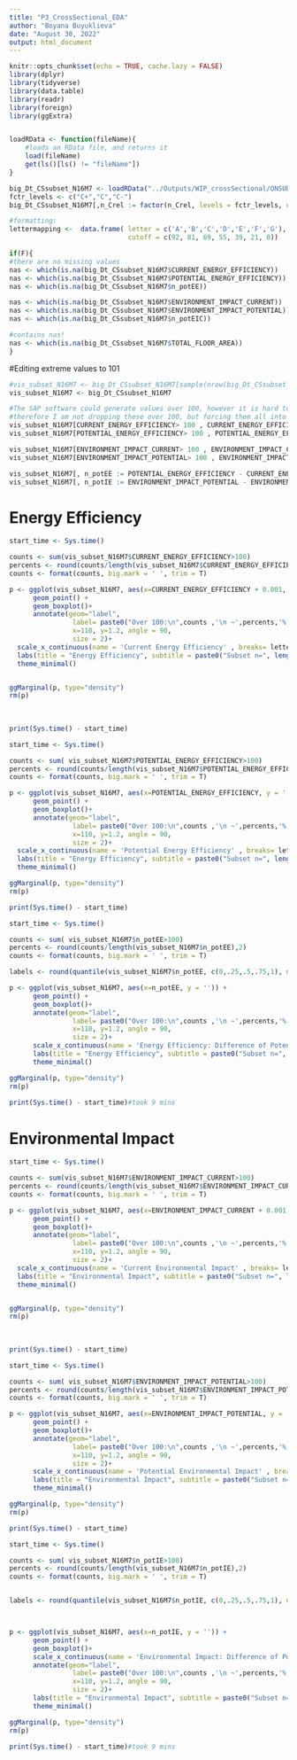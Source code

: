 ```yaml
---
title: "P3_CrossSectional_EDA"
author: "Boyana Buyuklieva"
date: "August 30, 2022"
output: html_document
---
```


```r
knitr::opts_chunk$set(echo = TRUE, cache.lazy = FALSE)
library(dplyr)
library(tidyverse)
library(data.table)
library(readr)
library(foreign)
library(ggExtra)


loadRData <- function(fileName){
    #loads an RData file, and returns it
    load(fileName)
    get(ls()[ls() != "fileName"])
}

big_Dt_CSsubset_N16M7 <- loadRData("../Outputs/WIP_crossSectional/ONSUD_crossSectional_subset_N16744771.RData")
fctr_levels <- c("C+","C","C-")
big_Dt_CSsubset_N16M7[,n_Crel := factor(n_Crel, levels = fctr_levels, ordered = T)]

#formatting:
lettermapping <-  data.frame( letter = c('A','B','C','D','E','F','G'), 
                              cutoff = c(92, 81, 69, 55, 39, 21, 0))
```

```r
if(F){
#there are no missing values 
nas <- which(is.na(big_Dt_CSsubset_N16M7$CURRENT_ENERGY_EFFICIENCY))
nas <- which(is.na(big_Dt_CSsubset_N16M7$POTENTIAL_ENERGY_EFFICIENCY))
nas <- which(is.na(big_Dt_CSsubset_N16M7$n_potEE))

nas <- which(is.na(big_Dt_CSsubset_N16M7$ENVIRONMENT_IMPACT_CURRENT))
nas <- which(is.na(big_Dt_CSsubset_N16M7$ENVIRONMENT_IMPACT_POTENTIAL))
nas <- which(is.na(big_Dt_CSsubset_N16M7$n_potEIC)) 

#contains nas!
nas <- which(is.na(big_Dt_CSsubset_N16M7$TOTAL_FLOOR_AREA)) 
}
```


#Editing extreme values to 101
```r
#vis_subset_N16M7 <- big_Dt_CSsubset_N16M7[sample(nrow(big_Dt_CSsubset_N16M7), 2000, replace = F ), ]
vis_subset_N16M7 <- big_Dt_CSsubset_N16M7

#The SAP software could generate values over 100, however it is hard to tell which entries are real and which may be errors.
#therefore I am not dropping these over 100, but forcing them all into one group by assigning them to 101. 
vis_subset_N16M7[CURRENT_ENERGY_EFFICIENCY> 100 , CURRENT_ENERGY_EFFICIENCY := 101]
vis_subset_N16M7[POTENTIAL_ENERGY_EFFICIENCY> 100 , POTENTIAL_ENERGY_EFFICIENCY := 101]

vis_subset_N16M7[ENVIRONMENT_IMPACT_CURRENT> 100 , ENVIRONMENT_IMPACT_CURRENT := 101]
vis_subset_N16M7[ENVIRONMENT_IMPACT_POTENTIAL> 100 , ENVIRONMENT_IMPACT_POTENTIAL := 101]

vis_subset_N16M7[, n_potEE := POTENTIAL_ENERGY_EFFICIENCY - CURRENT_ENERGY_EFFICIENCY]
vis_subset_N16M7[, n_potIE := ENVIRONMENT_IMPACT_POTENTIAL - ENVIRONMENT_IMPACT_CURRENT]
```

# Energy Efficiency
```r
start_time <- Sys.time()

counts <- sum(vis_subset_N16M7$CURRENT_ENERGY_EFFICIENCY>100)
percents <- round(counts/length(vis_subset_N16M7$CURRENT_ENERGY_EFFICIENCY),2)
counts <- format(counts, big.mark = ' ', trim = T)

p <- ggplot(vis_subset_N16M7, aes(x=CURRENT_ENERGY_EFFICIENCY + 0.001, y = '')) +
      geom_point() +
      geom_boxplot()+
      annotate(geom="label", 
                label= paste0("Over 100:\n",counts ,'\n ~',percents,'%'),
                x=110, y=1.2, angle = 90,
                size = 2)+
  scale_x_continuous(name = 'Current Energy Efficiency' , breaks= lettermapping$cutoff)+
  labs(title = "Energy Efficiency", subtitle = paste0("Subset n=", lengths(vis_subset_N16M7)[1]))+
  theme_minimal()


ggMarginal(p, type="density") 
rm(p)
 
 
 
print(Sys.time() - start_time)
```

```r
start_time <- Sys.time()

counts <- sum( vis_subset_N16M7$POTENTIAL_ENERGY_EFFICIENCY>100)
percents <- round(counts/length(vis_subset_N16M7$POTENTIAL_ENERGY_EFFICIENCY),2)
counts <- format(counts, big.mark = ' ', trim = T)

p <- ggplot(vis_subset_N16M7, aes(x=POTENTIAL_ENERGY_EFFICIENCY, y = '')) +
      geom_point() +
      geom_boxplot()+
      annotate(geom="label", 
                label= paste0("Over 100:\n",counts ,'\n ~',percents,'%'),
                x=110, y=1.2, angle = 90,
                size = 2)+
  scale_x_continuous(name = 'Potential Energy Efficiency' , breaks= lettermapping$cutoff)+
  labs(title = "Energy Efficiency", subtitle = paste0("Subset n=", lengths(vis_subset_N16M7)[1]))+
  theme_minimal()

ggMarginal(p, type="density") 
rm(p)

print(Sys.time() - start_time)
```


```r
start_time <- Sys.time()

counts <- sum( vis_subset_N16M7$n_potEE>100)
percents <- round(counts/length(vis_subset_N16M7$n_potEE),2)
counts <- format(counts, big.mark = ' ', trim = T)

labels <- round(quantile(vis_subset_N16M7$n_potEE, c(0,.25,.5,.75,1), na.rm = T),0)

p <- ggplot(vis_subset_N16M7, aes(x=n_potEE, y = '')) +
      geom_point() +
      geom_boxplot()+
      annotate(geom="label", 
                label= paste0("Over 100:\n",counts ,'\n ~',percents,'%'),
                x=110, y=1.2, angle = 90,
                size = 2)+
      scale_x_continuous(name = 'Energy Efficiency: Difference of Potential and Current', breaks = labels, labels = labels) +
      labs(title = "Energy Efficiency", subtitle = paste0("Subset n=", lengths(vis_subset_N16M7)[1]))+
      theme_minimal()

ggMarginal(p, type="density") 
rm(p)
 
print(Sys.time() - start_time)#took 9 mins
```


# Environmental Impact
```r
start_time <- Sys.time()

counts <- sum(vis_subset_N16M7$ENVIRONMENT_IMPACT_CURRENT>100)
percents <- round(counts/length(vis_subset_N16M7$ENVIRONMENT_IMPACT_CURRENT),2)
counts <- format(counts, big.mark = ' ', trim = T)

p <- ggplot(vis_subset_N16M7, aes(x=ENVIRONMENT_IMPACT_CURRENT + 0.001, y = '')) +
      geom_point() +
      geom_boxplot()+
      annotate(geom="label", 
                label= paste0("Over 100:\n",counts ,'\n ~',percents,'%'),
                x=110, y=1.2, angle = 90,
                size = 2)+
  scale_x_continuous(name = 'Current Environmental Impact' , breaks= lettermapping$cutoff)+
  labs(title = "Environmental Impact", subtitle = paste0("Subset n=", lengths(vis_subset_N16M7)[1]))+
  theme_minimal()


ggMarginal(p, type="density") 
rm(p)
 
 
 
print(Sys.time() - start_time)
```

```r
start_time <- Sys.time()

counts <- sum( vis_subset_N16M7$ENVIRONMENT_IMPACT_POTENTIAL>100)
percents <- round(counts/length(vis_subset_N16M7$ENVIRONMENT_IMPACT_POTENTIAL),2)
counts <- format(counts, big.mark = ' ', trim = T)

p <- ggplot(vis_subset_N16M7, aes(x=ENVIRONMENT_IMPACT_POTENTIAL, y = '')) +
      geom_point() +
      geom_boxplot()+
      annotate(geom="label", 
                label= paste0("Over 100:\n",counts ,'\n ~',percents,'%'),
                x=110, y=1.2, angle = 90,
                size = 2)+ 
      scale_x_continuous(name = 'Potential Environmental Impact' , breaks= lettermapping$cutoff)+
      labs(title = "Environmental Impact", subtitle = paste0("Subset n=", lengths(vis_subset_N16M7)[1]))+
      theme_minimal()

ggMarginal(p, type="density") 
rm(p)

print(Sys.time() - start_time)
```


```r
start_time <- Sys.time()

counts <- sum( vis_subset_N16M7$n_potIE>100)
percents <- round(counts/length(vis_subset_N16M7$n_potIE),2)
counts <- format(counts, big.mark = ' ', trim = T)


labels <- round(quantile(vis_subset_N16M7$n_potIE, c(0,.25,.5,.75,1), na.rm = T),0)



p <- ggplot(vis_subset_N16M7, aes(x=n_potIE, y = '')) +
      geom_point() +
      geom_boxplot()+
      scale_x_continuous(name = 'Environmental Impact: Difference of Potential and Current', breaks = labels, labels = labels) +
      annotate(geom="label", 
                label= paste0("Over 100:\n",counts ,'\n ~',percents,'%'),
                x=110, y=1.2, angle = 90,
                size = 2)+ 
      labs(title = "Environmental Impact", subtitle = paste0("Subset n=", lengths(vis_subset_N16M7)[1]))+
      theme_minimal()

ggMarginal(p, type="density")
rm(p)
 
print(Sys.time() - start_time)#took 9 mins
```







